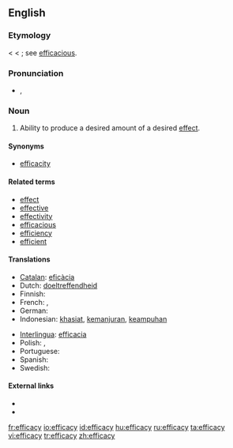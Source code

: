 ==English==

===Etymology===
< {{L.}} {{term|efficacia||efficacy}} < {{term|efficax||efficacious}}; see [[efficacious]].

===Pronunciation===
* {{IPA|/ˈɛf.ɪ.kə.si/}}, {{SAMPA|/"Ef.I.k@.si/}}

===Noun===
{{en-noun|-}}

# {{uncountable}} Ability to produce a desired amount of a desired [[effect]].

====Synonyms====
* [[efficacity]]

====Related terms====
* [[effect]]
* [[effective]]
* [[effectivity]]
* [[efficacious]]
* [[efficiency]]
* [[efficient]]

====Translations====
{{trans-top|ability to produce effect}}
* [[Catalan]]: [[eficàcia]] {{f}}
* Dutch: [[doeltreffendheid]]
* Finnish: {{t-|fi|tehokkuus}}
* French: {{t|fr|efficience|f}}, {{t|fr|efficacité|f}}
* German: {{t-|de|Wirksamkeit|f}}
* Indonesian: [[khasiat]], [[manjur|kemanjuran]], [[ampuh|keampuhan]]
{{trans-mid}}
* [[Interlingua]]: [[efficacia]]
* Polish: {{t|pl|efektywność|f}}, {{t|pl|sktuteczność|f}}
* Portuguese: {{t+|pt|eficácia|f}}
* Spanish: {{t+|es|eficacia|f}}
* Swedish: {{t+|sv|effektivitet|f}}
{{trans-bottom}}

====External links====
* {{R:Webster 1913}}
* {{R:Century 1911}}

[[fr:efficacy]]
[[io:efficacy]]
[[id:efficacy]]
[[hu:efficacy]]
[[ru:efficacy]]
[[ta:efficacy]]
[[vi:efficacy]]
[[tr:efficacy]]
[[zh:efficacy]]